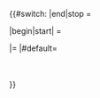 <includeonly>{{#switch:{{{1|}}}
|end|stop =</table>
|begin|start| =<table class="toccolours" style="width: {{{width|100%}}}; padding: 0;" cellpadding="{{{cellpadding|2}}}" cellspacing="{{{cellspacing|0}}}">
<tr>
|=
|#default=<table class="toccolours" style="width: {{{width|100%}}}; padding: 0;" cellpadding="{{{cellpadding|2}}}" cellspacing="{{{cellspacing|0}}}"><tr>{{{1|}}}</tr></table>
}}</includeonly><noinclude>
{{documentation}}</noinclude>